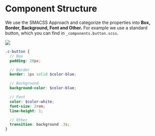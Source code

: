 
<Meta title='1.Docs|03-Component Structure'/>

# Component Structure
We use the SMACSS Approach and categorize the properties into **Box, Border, Background, Font and Other.** For example we use a standard button, which you can find in `_components.button.scss`.

<img src={imgComponentStructure} />

````scss
.c-button {
  // Box
  padding: 20px;

  // Border
  border: 1px solid $color-blue;

  // Background
  background-color: $color-blue;

  // Font
  color: $color-white;
  font-size: 2rem;
  line-height: 1;

  // Other
  transition: background .3s;
}
```` 